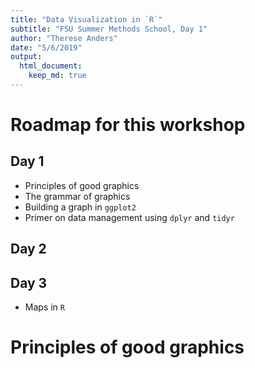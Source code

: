 ```yaml
---
title: "Data Visualization in `R`"
subtitle: "FSU Summer Methods School, Day 1"
author: "Therese Anders"
date: "5/6/2019"
output: 
  html_document: 
    keep_md: true
---
```


# Roadmap for this workshop

## Day 1

* Principles of good graphics
* The grammar of graphics
* Building a graph in `ggplot2`
* Primer on data management using `dplyr` and `tidyr`

## Day 2

## Day 3

* Maps in `R`


# Principles of good graphics